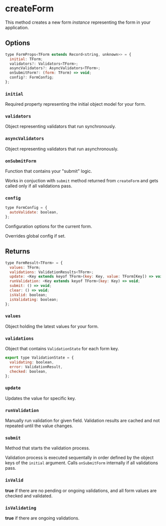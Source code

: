 # createForm

This method creates a new form _instance_ representing the form in your application.

## Options

```js
type FormProps<TForm extends Record<string, unknown>> = {
  initial: TForm;
  validators?: Validators<TForm>;
  asyncValidators?: AsyncValidators<TForm>;
  onSubmitForm?: (form: TForm) => void;
  config?: FormConfig;
};
```

### `initial`

Required property representing the initial object model for your form.

### `validators`

Object representing validators that run synchronously.

### `asyncValidators`

Object representing validators that run asynchronously.

### `onSubmitForm`

Function that contains your "submit" logic.

Works in conjuction with `submit` method returned from `createForm` and gets
called only if all validations pass.

### `config`

```js
type FormConfig = {
  autoValidate: boolean,
};
```

Configuration options for the current form.

Overrides global config if set.

## Returns

```js
type FormResult<TForm> = {
  values: TForm;
  validations: ValidationResults<TForm>;
  update: <Key extends keyof TForm>(key: Key, value: TForm[Key]) => void;
  runValidation: <Key extends keyof TForm>(key: Key) => void;
  submit: () => void;
  clear: () => void;
  isValid: boolean;
  isValidating: boolean;
};
```

### `values`

Object holding the latest values for your form.

### `validations`

Object that contains `ValidationState` for each form key.

```js
export type ValidationState = {
  validating: boolean,
  error: ValidationResult,
  checked: boolean,
};
```

### `update`

Updates the value for specific key.

### `runValidation`

Manually run validation for given field. Validation results are cached and not repeated until the
value changes.

### `submit`

Method that starts the validation process.

Validation process is executed sequentally in order defined by the object keys of the `initial` argument.
Calls `onSubmitForm` internally if all validations pass.

### `isValid`

**true** if there are no pending or ongoing validations, and all form values are checked and validated.

### `isValidating`

**true** if there are ongoing validations.
